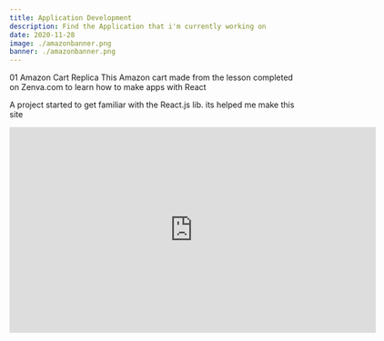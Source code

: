 ```yaml
---
title: Application Development
description: Find the Application that i'm currently working on
date: 2020-11-28
image: ./amazonbanner.png
banner: ./amazonbanner.png
---
```



<Row>
<Col>

01 Amazon Cart Replica
This Amazon cart made from the lesson completed on Zenva.com to learn how to make apps with React

A project started to get familiar with the React.js lib. its helped me make this site


</Col>
<Col>

<iframe width="644" height="362" src="https://www.youtube.com/embed/y38mz7i4gUI?autoplay=1&loop=1&playlist=y38mz7i4gUI" frameborder="0" allow="accelerometer; autoplay; clipboard-write; encrypted-media; gyroscope; picture-in-picture" allowfullscreen></iframe>

</Col>
</Row>


<Row>
<Col>



</Col>
<Col>


</Col>
</Row>
